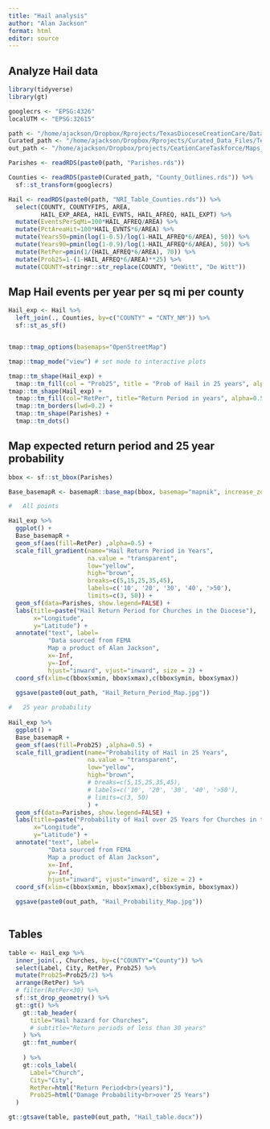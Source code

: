```yaml
---
title: "Hail analysis"
author: "Alan Jackson"
format: html
editor: source
---
```


## Analyze Hail data

```r

library(tidyverse)
library(gt)

googlecrs <- "EPSG:4326"
localUTM <- "EPSG:32615"

path <- "/home/ajackson/Dropbox/Rprojects/TexasDioceseCreationCare/Data/"
Curated_path <- "/home/ajackson/Dropbox/Rprojects/Curated_Data_Files/Texas_Counties/"
out_path <- "/home/ajackson/Dropbox/projects/CeationCareTaskforce/Maps_and_tables/Hail/"

Parishes <- readRDS(paste0(path, "Parishes.rds"))

Counties <- readRDS(paste0(Curated_path, "County_Outlines.rds")) %>% 
  sf::st_transform(googlecrs)

Hail <- readRDS(paste0(path, "NRI_Table_Counties.rds")) %>% 
  select(COUNTY, COUNTYFIPS, AREA, 
         HAIL_EXP_AREA, HAIL_EVNTS, HAIL_AFREQ, HAIL_EXPT) %>% 
  mutate(EventsPerSqMi=100*HAIL_AFREQ/AREA) %>% 
  mutate(PctAreaHit=100*HAIL_EVNTS*6/AREA) %>% 
  mutate(Years50=pmin(log(1-0.5)/log(1-HAIL_AFREQ*6/AREA), 50)) %>% 
  mutate(Years90=pmin(log(1-0.9)/log(1-HAIL_AFREQ*6/AREA), 50)) %>% 
  mutate(RetPer=pmin(1/(HAIL_AFREQ*6/AREA), 70)) %>% 
  mutate(Prob25=1-(1-HAIL_AFREQ*6/AREA)**25) %>% 
  mutate(COUNTY=stringr::str_replace(COUNTY, "DeWitt", "De Witt"))

```

##        Map Hail events per year per sq mi per county

```r

Hail_exp <- Hail %>% 
  left_join(., Counties, by=c("COUNTY" = "CNTY_NM")) %>%  
  sf::st_as_sf()


tmap::tmap_options(basemaps="OpenStreetMap")

tmap::tmap_mode("view") # set mode to interactive plots

tmap::tm_shape(Hail_exp) + 
  tmap::tm_fill(col = "Prob25", title = "Prob of Hail in 25 years", alpha=0.5, style="pretty")+
tmap::tm_shape(Hail_exp) + 
  tmap::tm_fill(col="RetPer", title="Return Period in years", alpha=0.5, style="pretty") +
  tmap::tm_borders(lwd=0.2) +
  tmap::tm_shape(Parishes) + 
  tmap::tm_dots()


```

##    Map expected return period and 25 year probability

```r

bbox <- sf::st_bbox(Parishes)

Base_basemapR <- basemapR::base_map(bbox, basemap="mapnik", increase_zoom=2)

#   All points

Hail_exp %>% 
  ggplot() +
  Base_basemapR +
  geom_sf(aes(fill=RetPer) ,alpha=0.5) +
  scale_fill_gradient(name="Hail Return Period in Years", 
                      na.value = "transparent", 
                      low="yellow",
                      high="brown",
                      breaks=c(5,15,25,35,45),
                      labels=c('10', '20', '30', '40', '>50'),
                      limits=c(3, 50)) +
  geom_sf(data=Parishes, show.legend=FALSE) +
  labs(title=paste("Hail Return Period for Churches in the Diocese"),
       x="Longitude",
       y="Latitude") +
  annotate("text", label=
           "Data sourced from FEMA 
           Map a product of Alan Jackson", 
           x=-Inf, 
           y=-Inf,
           hjust="inward", vjust="inward", size = 2) +
  coord_sf(xlim=c(bbox$xmin, bbox$xmax),c(bbox$ymin, bbox$ymax))

  ggsave(paste0(out_path, "Hail_Return_Period_Map.jpg"))
  
#   25 year probability
  
Hail_exp %>% 
  ggplot() +
  Base_basemapR +
  geom_sf(aes(fill=Prob25) ,alpha=0.5) +
  scale_fill_gradient(name="Probability of Hail in 25 Years", 
                      na.value = "transparent", 
                      low="yellow",
                      high="brown",
                      # breaks=c(5,15,25,35,45),
                      # labels=c('10', '20', '30', '40', '>50'),
                      # limits=c(3, 50)
                      ) +
  geom_sf(data=Parishes, show.legend=FALSE) +
  labs(title=paste("Probability of Hail over 25 Years for Churches in the Diocese"),
       x="Longitude",
       y="Latitude") +
  annotate("text", label=
           "Data sourced from FEMA 
           Map a product of Alan Jackson", 
           x=-Inf, 
           y=-Inf,
           hjust="inward", vjust="inward", size = 2) +
  coord_sf(xlim=c(bbox$xmin, bbox$xmax),c(bbox$ymin, bbox$ymax))

  ggsave(paste0(out_path, "Hail_Probability_Map.jpg"))
  

```

##        Tables

```r

table <- Hail_exp %>% 
  inner_join(., Churches, by=c("COUNTY"="County")) %>% 
  select(Label, City, RetPer, Prob25) %>% 
  mutate(Prob25=Prob25/2) %>% 
  arrange(RetPer) %>% 
  # filter(RetPer<30) %>% 
  sf::st_drop_geometry() %>% 
  gt::gt() %>% 
    gt::tab_header(
      title="Hail hazard for Churches",
      # subtitle="Return periods of less than 30 years"
    ) %>% 
    gt::fmt_number(
      
    ) %>% 
    gt::cols_label(
      Label="Church",
      City="City",
      RetPer=html("Return Period<br>(years)"),
      Prob25=html("Damage Probability<br>over 25 Years")
  )

gt::gtsave(table, paste0(out_path, "Hail_table.docx"))

```





